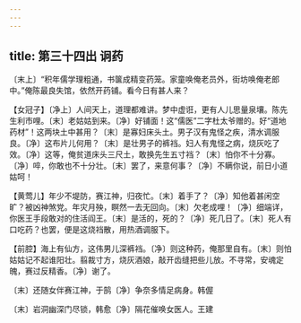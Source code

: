 ```yaml
---
---
---
```

title: 第三十四出 诇药
---

〔末上〕“积年儒学理粗通，书箧成精变药笼。家童唤俺老员外，街坊唤俺老郎中。”俺陈最良失馆，依然开药铺。看今日有甚人来？

【女冠子】〔净上〕人间天上，道理都难讲。梦中虚诳，更有人儿思量泉壤。陈先生利市哩。〔末〕老姑姑到来。〔净〕好铺面！这“儒医”二字杜太爷赠的。好“道地药材”！这两块土中甚用？〔末〕是寡妇床头土。男子汉有鬼怪之疾，清水调服良。〔净〕这布片儿何用？〔末〕是壮男子的裤裆。妇人有鬼怪之病，烧灰吃了效。〔净〕这等，俺贫道床头三尺土，敢换先生五寸裆？〔末〕怕你不十分寡。〔净〕啐，你敢也不十分壮。〔末〕罢了，来意何事？〔净〕不瞒你说，前日小道姑呵！

【黄莺儿】年少不堤防，赛江神，归夜忙。〔末〕着手了？〔净〕知他着甚闲空旷？被凶神煞党。年灾月殃，瞑然一去无回向。〔末〕欠老成哩！〔净〕细端详，你医王手段敢对的住活阎王。〔末〕是活的，死的？〔净〕死几日了。〔末〕死人有口吃药？也罢，便是这烧裆散，用热酒调服下。

【前腔】海上有仙方，这伟男儿深裤裆。〔净〕则这种药，俺那里自有。〔末〕则怕姑姑记不起谁阳壮。翦裁寸方，烧灰酒娘，敲开齿缝把些儿放。不寻常，安魂定魄，赛过反精香。〔净〕谢了。

〔末〕还随女伴赛江神，于鹄〔净〕争奈多情足病身。韩偓

〔末〕岩洞幽深门尽锁，韩愈〔净〕隔花催唤女医人。王建

